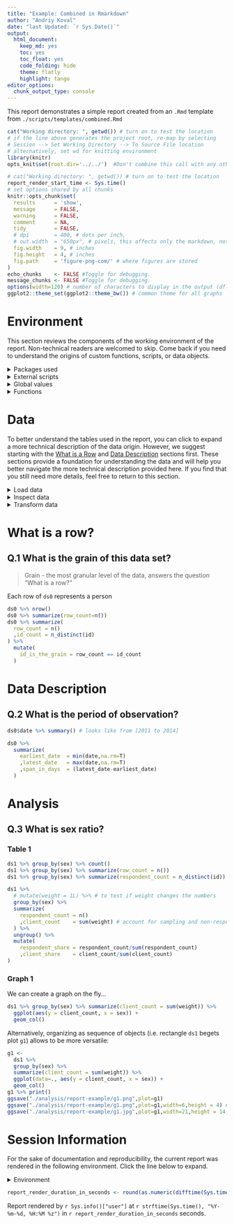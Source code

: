 ```yaml
---
title: "Example: Combined in Rmarkdown"
author: "Andriy Koval"  
date: "last Updated: `r Sys.Date()`"
output:
  html_document:
    keep_md: yes
    toc: yes
    toc_float: yes
    code_folding: hide
    theme: flatly
    highlight: tango
editor_options: 
  chunk_output_type: console
---
```


This report demonstrates a simple report created from an `.Rmd` template from `./scripts/templates/combined.Rmd`

```r
cat("Working directory: ", getwd()) # turn on to test the location
# if the line above generates the project root, re-map by selecting 
# Session --> Set Working Directory --> To Source File location
# alternatively, set wd for knitting environment
library(knitr)
opts_knit$set(root.dir='../../')  #Don't combine this call with any other chunk -especially one that uses file paths.
```

```r
# cat("Working directory: ", getwd()) # turn on to test the location
report_render_start_time <- Sys.time()
# set options shared by all chunks
knitr::opts_chunk$set(
  results      = 'show',
  message      = FALSE,
  warning      = FALSE,
  comment      = NA,
  tidy         = FALSE,
  # dpi        = 400, # dots per inch,
  # out.width  = "650px", # pixels, this affects only the markdown, not the underlying png file.  The height will be scaled appropriately.
  fig.width    = 9, # inches
  fig.height   = 4, # inches
  fig.path     = 'figure-png-com/' # where figures are stored
)
echo_chunks    <- FALSE #Toggle for debugging.
message_chunks <- FALSE #Toggle for debugging.
options(width=120) # number of characters to display in the output (dflt = 80)
ggplot2::theme_set(ggplot2::theme_bw()) # common theme for all graphs
```

# Environment

This section reviews the components of the working environment of the report. Non-technical readers are welcomed to skip. Come back if you need to understand the origins of custom functions, scripts, or data objects.

<details>

<summary>Packages used </summary>

Packages used in current report

<!-- Load packages, or at least verify they're available on the local machine.  Suppress the output when loading packages. -->

```r
library(tidyverse)
```

</details>

<details>

<summary>External scripts </summary>

```r
source("./scripts/common-functions.R")
source("./scripts/operational-functions.R")
```

</details>

<details>

<summary>Global values </summary>

Values used throughout the report.

```r
```

</details>

<details>

<summary>Functions </summary>

Custom functions defined for use in this report.

```r
```

</details>

# Data

To better understand the tables used in the report, you can click to expand a more technical description of the data origin. However, we suggest starting with the [What is a Row](#what-is-a-row) and [Data Description](#data-description) sections first. These sections provide a foundation for understanding the data and will help you better navigate the more technical description provided here. If you find that you still need more details, feel free to return to this section.

<details>

<summary>Load data </summary>

```r
ds0 <- readr::read_rds("./data-public/raw/example-prosthetic-1.rds")
```

</details>

<details>

<summary>Inspect data </summary>

```r
ds0  %>% explore::describe_all()
ds0 %>% select(-id,-weight,-date) %>% tableone::CreateTableOne(data=.) %>% summary()
```

</details>

<details>

<summary>Transform data </summary>

```r
ds1 <-
  ds0 %>%
  rename(
    sex = gender # less biased term
  ) %>%
  mutate(
    male    = sex == "male"
    ,female = sex == "female"
    # ,caucasian  = race == "caucasian"
    # ,minority   = race == "minority"
    # ,aboriginal = race == "aboriginal"
    # ,employed_at_survey = employed == "employed"
  ) %>%
  mutate(
    year                = lubridate::year(date) %>% as.integer(),
    # yearmon             = tsibble::yearmonth, # not supported by look_for()
    # year_fiscal         = compute_fiscal_year(date),
    # quarter             = lubridate::quarter(date), # custom function, load from ./scripts/operational-functions.R
    # quarter_fiscal      = (quarter - 1),
    # quarter_fiscal      = ifelse(quarter_fiscal==0,4,quarter_fiscal)%>% as.integer(),
    # year_date           = as.Date(paste0(year,"-01-01")),
    # year_fiscal_date    = as.Date(paste0(year_fiscal,"-04-01")),
    # quarter_date        = paste(year,(quarter*3-1),"15", sep="-") %>% as.Date(),
    # quarter_fiscal_date = quarter_date,
  )
# compare the initial state to spot the diff
# some summaries are more useful for various comparisons
explore::describe_all(ds0)
explore::describe_all(ds1)
# THe point is, must must provide a self-explanatory comparions of analysis rectangle BEFORE and AFTER a meaningful set of transformations. (e.g ds0 --> ds1)
```

</details>

# What is a row? {#what-is-a-row}

## Q.1 What is the grain of this data set?

> Grain - the most granular level of the data, answers the question "What is a row?"

Each row of `ds0` represents a person

```r
ds0 %>% nrow()
ds0 %>% summarize(row_count=n())
ds0 %>% summarize(
  row_count = n()
  ,id_count = n_distinct(id)
) %>%
  mutate(
    id_is_the_grain = row_count == id_count
  )
```

# Data Description {#data-description}

## Q.2 What is the period of observation?

```r
ds0$date %>% summary() # looks like from [2011 to 2014]

ds0 %>% 
  summarize(
    earliest_date  = min(date,na.rm=T)
    ,latest_date   = max(date,na.rm=T)
    ,span_in_days  = (latest_date-earliest_date)
  )
```

# Analysis

## Q.3 What is sex ratio?

### Table 1

```r
ds1 %>% group_by(sex) %>% count()
ds1 %>% group_by(sex) %>% summarize(row_count = n())
ds1 %>% group_by(sex) %>% summarize(respondent_count = n_distinct(id))

ds1 %>% 
  # mutate(weight = 1L) %>% # to test if weight changes the numbers
  group_by(sex) %>% 
  summarize(
    respondent_count = n()
    ,client_count    = sum(weight) # account for sampling and non-response weight
  ) %>% 
  ungroup() %>% 
  mutate(
    respondent_share = respondent_count/sum(respondent_count)
    ,client_share    = client_count/sum(client_count)
)
```

### Graph 1

We can create a graph on the fly...

```r
ds1 %>% group_by(sex) %>% summarize(client_count = sum(weight)) %>%
  ggplot(aes(y = client_count, x = sex)) +
  geom_col()
```

Alternatively, organizing as sequence of objects (i.e. rectangle `ds1` begets plot `g1`) allows to be more versatile:

```r
g1 <-
  ds1 %>%
  group_by(sex) %>%
  summarize(client_count = sum(weight)) %>%
  ggplot(data=., aes(y = client_count, x = sex)) +
  geom_col()
g1 %>% print()
ggsave("./analysis/report-example/g1.png",plot=g1)
ggsave("./analysis/report-example/g1.png",plot=g1,width=6,height = 4) # optimize
ggsave("./analysis/report-example/g1.jpg",plot=g1,width=21,height = 14,units = "cm") # optimize
```

# Session Information {#session-info}

For the sake of documentation and reproducibility, the current report was rendered in the following environment. Click the line below to expand.

<details>

<summary>Environment </summary>

```r
if( requireNamespace("devtools", quietly = TRUE) ) {
  devtools::session_info()
} else {
  sessionInfo()
}
```

</details>

```r
report_render_duration_in_seconds <- round(as.numeric(difftime(Sys.time(), report_render_start_time, units="secs")))
```

Report rendered by `r Sys.info()["user"]` at `r strftime(Sys.time(), "%Y-%m-%d, %H:%M %z")` in `r report_render_duration_in_seconds` seconds.
